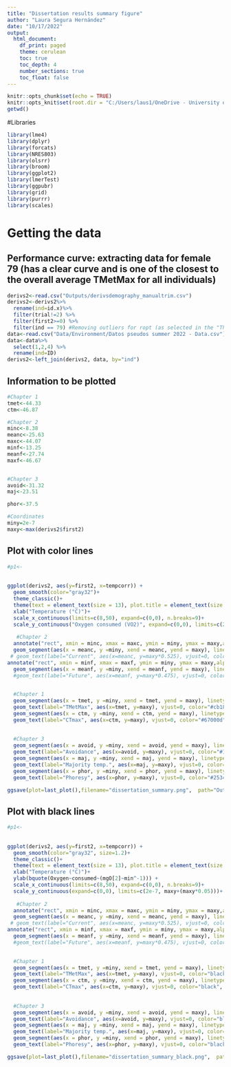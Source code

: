```yaml
---
title: "Dissertation results summary figure"
author: "Laura Segura Hernández"
date: "10/17/2022"
output:
  html_document:
    df_print: paged
    theme: cerulean
    toc: true
    toc_depth: 4
    number_sections: true
    toc_float: false
---
```


```r
knitr::opts_chunk$set(echo = TRUE)
knitr::opts_knit$set(root.dir = "C:/Users/laus1/OneDrive - University of Nebraska-Lincoln/UNL/PhD Tesis/Methods/Thermolimit/Thermolimit data analyses")
getwd()
```

#Libraries
```r
library(lme4)
library(dplyr)
library(forcats)
library(NRES803)
library(olsrr)
library(broom)
library(ggplot2)
library(lmerTest)
library(ggpubr)
library(grid)
library(purrr)
library(scales)
```


# Getting the data

## Performance curve: extracting data for female 79 (has a clear curve and is one of the closest to the overall average TMetMax for all individuals)

```r
derivs2<-read.csv("Outputs/derivsdemography_manualtrim.csv")
derivs2<-derivs2%>%
  rename(ind=id.x)%>%
  filter(trial!=2) %>%
  filter(first2>=0) %>%
  filter(ind == 79) #Removing outliers for ropt (as selected in the "Thermolimit statistical analyses" script)
data<-read.csv("Data/Environment/Datos pseudos summer 2022 - Data.csv")
data<-data%>%
  select(1,2,4) %>%
  rename(ind=ID)
derivs2<-left_join(derivs2, data, by="ind")
```

## Information to be plotted
```r
#Chapter 1
tmet<-44.33
ctm<-46.87

#Chapter 2
minc<-8.38
meanc<-25.63
maxc<-44.07
minf<-13.25
meanf<-27.74
maxf<-46.67


#Chapter 3
avoid<-31.32
maj<-23.51

phor<-37.5

#Coordinates
miny=2e-7
maxy<-max(derivs2$first2)
```



## Plot with color lines
```r
#p1<-
  
  
ggplot(derivs2, aes(y=first2, x=tempcorr)) +
  geom_smooth(color="gray32")+
  theme_classic()+
  theme(text = element_text(size = 13), plot.title = element_text(size = (10)), strip.text.x = element_blank(),panel.spacing = unit(7, "mm"))+
  xlab("Temperature (°C)")+
  scale_x_continuous(limits=c(8,50), expand=c(0,0), n.breaks=9)+
  scale_y_continuous("Oxygen consumed (VO2)", expand=c(0,0), limits=c(2e-7, maxy+(maxy*0.05)))+
  
   #Chapter 2
  annotate("rect", xmin = minc, xmax = maxc, ymin = miny, ymax = maxy,alpha = .2,fill = "#d95f02") + #CURRENT
  geom_segment(aes(x = meanc, y =miny, xend = meanc, yend = maxy), linetype="dotted", size=1.2, color="#d95f02")+ #mean current
 # geom_text(label="Current", aes(x=meanc, y=maxy*0.525), vjust=0, color="#d95f02", size=4,alpha=0.5) + #mean current
annotate("rect", xmin = minf, xmax = maxf, ymin = miny, ymax = maxy,alpha = .2,fill = "#7570b3") + #FUTURE
  geom_segment(aes(x = meanf, y =miny, xend = meanf, yend = maxy), linetype="dotted", size=1.2, color="#7570b3")+ #mean current
  #geom_text(label="Future", aes(x=meanf, y=maxy*0.475), vjust=0, color="#7570b3", size=4,alpha=0.5) + #mean current

  
  #Chapter 1
  geom_segment(aes(x = tmet, y =miny, xend = tmet, yend = maxy), linetype="dashed", size=1.2, color="#cb181d")+ #Tmetmax
  geom_text(label="TMetMax", aes(x=tmet, y=maxy), vjust=0, color="#cb181d", size=4, nudge_x=-1.3) + #Tmetmax
  geom_segment(aes(x = ctm, y =miny, xend = ctm, yend = maxy), linetype="dashed", size=1.2, color="#67000d")+ #CTmax
  geom_text(label="CTmax", aes(x=ctm, y=maxy), vjust=0, color="#67000d", size=4, nudge_x=0.75) + #CTmax
 
  
  #Chapter 3
  geom_segment(aes(x = avoid, y =miny, xend = avoid, yend = maxy), linetype="dashed", size=1.2, color="#1d91c0")+ #avoidance
  geom_text(label="Avoidance", aes(x=avoid, y=maxy), vjust=0, color="#1d91c0", size=4, nudge_x=0) + #Avoidance
  geom_segment(aes(x = maj, y =miny, xend = maj, yend = maxy), linetype="dashed", size=1.2, color="#02818a")+ #majority temp
  geom_text(label="Majority temp.", aes(x=maj, y=maxy), vjust=0, color="#02818a", size=4) + #majority temp
  geom_segment(aes(x = phor, y =miny, xend = phor, yend = maxy), linetype="dashed", size=1.2, color="#253494")+ #phoresy
  geom_text(label="Phoresy", aes(x=phor, y=maxy), vjust=0, color="#253494", size=4, nudge_x=0)  #phoresy

ggsave(plot=last_plot(),filename="dissertation_summary.png",  path="Outputs/Dissertation summary/",width=16, height=8, units="cm")

```


## Plot with black lines
```r
#p1<-
  
  
ggplot(derivs2, aes(y=first2, x=tempcorr)) +
  geom_smooth(color="gray32", size=1.2)+
  theme_classic()+
  theme(text = element_text(size = 13), plot.title = element_text(size = (10)), strip.text.x = element_blank(),panel.spacing = unit(7, "mm"))+
  xlab("Temperature (°C)")+
  ylab(bquote(Oxygen~consumed~(mgO[2]~min^-1))) +
  scale_x_continuous(limits=c(8,50), expand=c(0,0), n.breaks=9)+
  scale_y_continuous(expand=c(0,0), limits=c(2e-7, maxy+(maxy*0.05)))+
  
   #Chapter 2
  annotate("rect", xmin = minc, xmax = maxc, ymin = miny, ymax = maxy,alpha = .3,fill = "#d95f02") + #CURRENT
  geom_segment(aes(x = meanc, y =miny, xend = meanc, yend = maxy), linetype="dotted", size=1.2, color="#d95f02")+ #mean current
 # geom_text(label="Current", aes(x=meanc, y=maxy*0.525), vjust=0, color="#d95f02", size=4,alpha=0.5) + #mean current
annotate("rect", xmin = minf, xmax = maxf, ymin = miny, ymax = maxy,alpha = .3,fill = "#7570b3") + #FUTURE
  geom_segment(aes(x = meanf, y =miny, xend = meanf, yend = maxy), linetype="dotted", size=1.2, color="#7570b3")+ #mean current
  #geom_text(label="Future", aes(x=meanf, y=maxy*0.475), vjust=0, color="#7570b3", size=4,alpha=0.5) + #mean current

  
  #Chapter 1
  geom_segment(aes(x = tmet, y =miny, xend = tmet, yend = maxy), linetype="dashed", size=1.2, color="black")+ #Tmetmax
  geom_text(label="TMetMax", aes(x=tmet, y=maxy), vjust=0, color="black", size=4, nudge_x=-1.4) + #Tmetmax
  geom_segment(aes(x = ctm, y =miny, xend = ctm, yend = maxy), linetype="dashed", size=1.2, color="black")+ #CTmax
  geom_text(label="CTmax", aes(x=ctm, y=maxy), vjust=0, color="black", size=4, nudge_x=0.85) + #CTmax
 
  
  #Chapter 3
  geom_segment(aes(x = avoid, y =miny, xend = avoid, yend = maxy), linetype="dashed", size=1.2, color="black")+ #avoidance
  geom_text(label="Avoidance", aes(x=avoid, y=maxy), vjust=0, color="black", size=4, nudge_x=0) + #Avoidance
  geom_segment(aes(x = maj, y =miny, xend = maj, yend = maxy), linetype="dashed", size=1.2, color="black")+ #majority temp
  geom_text(label="Majority temp.", aes(x=maj, y=maxy), vjust=0, color="black", size=4) + #majority temp
  geom_segment(aes(x = phor, y =miny, xend = phor, yend = maxy), linetype="dashed", size=1.2, color="black")+ #phoresy
  geom_text(label="Phoresy", aes(x=phor, y=maxy), vjust=0, color="black", size=4, nudge_x=0)  #phoresy

ggsave(plot=last_plot(),filename="dissertation_summary_black.png",  path="Outputs/Dissertation summary/",width=16, height=8, units="cm")

```
